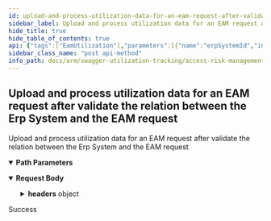 ```yaml
---
id: upload-and-process-utilization-data-for-an-eam-request-after-validate-the-relation-between-the-erp-system-and-the-eam-request
sidebar_label: Upload and process utilization data for an EAM request after validate the relation between the Erp System and the EAM request
hide_title: true
hide_table_of_contents: true
api: {"tags":["EamUtilization"],"parameters":[{"name":"erpSystemId","in":"path","description":"","required":true,"schema":{"type":"integer","description":"","format":"int32"}},{"name":"eamRequestId","in":"path","description":"","required":true,"schema":{"type":"string","description":"","format":"uuid"}}],"requestBody":{"content":{"multipart/form-data":{"schema":{"type":"object","properties":{"contentType":{"type":"string","nullable":true},"contentDisposition":{"type":"string","nullable":true},"headers":{"type":"object","additionalProperties":{"type":"array","items":{"type":"string"}},"nullable":true},"length":{"type":"integer","format":"int64"},"name":{"type":"string","nullable":true},"fileName":{"type":"string","nullable":true}}},"encoding":{"contentType":{"style":"form"},"contentDisposition":{"style":"form"},"headers":{"style":"form"},"length":{"style":"form"},"name":{"style":"form"},"fileName":{"style":"form"}}}}},"responses":{"200":{"description":"Success"}},"description":"Upload and process utilization data for an EAM request after validate the relation between the Erp System and the EAM request","method":"post","path":"/api/utilization/eam/{erpSystemId}/{eamRequestId}","info":{"title":"Access Risk Management Utilization Tracking","version":"v1"},"postman":{"name":"Upload and process utilization data for an EAM request after validate the relation between the Erp System and the EAM request","description":{"type":"text/plain"},"url":{"path":["api","utilization","eam",":erpSystemId",":eamRequestId"],"host":["{{baseUrl}}"],"query":[],"variable":[{"disabled":false,"description":{"content":"(Required) ","type":"text/plain"},"type":"any","value":"","key":"erpSystemId"},{"disabled":false,"description":{"content":"(Required) ","type":"text/plain"},"type":"any","value":"","key":"eamRequestId"}]},"header":[{"key":"Content-Type","value":"multipart/form-data"}],"method":"POST","body":{"mode":"formdata","formdata":[]}}}
sidebar_class_name: "post api-method"
info_path: docs/arm/swagger-utilization-tracking/access-risk-management-utilization-tracking
---
```



## Upload and process utilization data for an EAM request after validate the relation between the Erp System and the EAM request



Upload and process utilization data for an EAM request after validate the relation between the Erp System and the EAM request

<details style={{"marginBottom":"1rem"}} data-collapsed={false} open={true}><summary style={{}}><strong>Path Parameters</strong></summary><div><ul><ParamsItem className={"paramsItem"} param={{"name":"erpSystemId","in":"path","description":"","required":true,"schema":{"type":"integer","description":"","format":"int32"}}}></ParamsItem><ParamsItem className={"paramsItem"} param={{"name":"eamRequestId","in":"path","description":"","required":true,"schema":{"type":"string","description":"","format":"uuid"}}}></ParamsItem></ul></div></details><MimeTabs><TabItem label={"multipart/form-data"} value={"multipart/form-data-schema"}><details style={{}} data-collapsed={false} open={true}><summary style={{"textAlign":"left"}}><strong>Request Body</strong></summary><div style={{"textAlign":"left","marginLeft":"1rem"}}></div><ul style={{"marginLeft":"1rem"}}><SchemaItem collapsible={false} name={"contentType"} required={false} schemaDescription={undefined} schemaName={"string"} qualifierMessage={undefined} defaultValue={undefined}></SchemaItem><SchemaItem collapsible={false} name={"contentDisposition"} required={false} schemaDescription={undefined} schemaName={"string"} qualifierMessage={undefined} defaultValue={undefined}></SchemaItem><SchemaItem collapsible={true} className={"schemaItem"}><details style={{}}><summary style={{}}><strong>headers</strong><span style={{"opacity":"0.6"}}> object</span></summary><div style={{"marginLeft":"1rem"}}><SchemaItem collapsible={false} name={"type"} required={false} schemaDescription={undefined} schemaName={""} qualifierMessage={undefined} defaultValue={undefined}></SchemaItem><SchemaItem collapsible={false} name={"items"} required={false} schemaDescription={undefined} schemaName={"string"} qualifierMessage={undefined} defaultValue={undefined}></SchemaItem></div></details></SchemaItem><SchemaItem collapsible={false} name={"length"} required={false} schemaDescription={undefined} schemaName={"int64"} qualifierMessage={undefined} defaultValue={undefined}></SchemaItem><SchemaItem collapsible={false} name={"name"} required={false} schemaDescription={undefined} schemaName={"string"} qualifierMessage={undefined} defaultValue={undefined}></SchemaItem><SchemaItem collapsible={false} name={"fileName"} required={false} schemaDescription={undefined} schemaName={"string"} qualifierMessage={undefined} defaultValue={undefined}></SchemaItem></ul></details></TabItem></MimeTabs><div><ApiTabs><TabItem label={"200"} value={"200"}><div>

Success

</div><div></div></TabItem></ApiTabs></div>
      